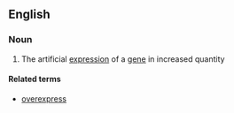 ==English==

===Noun===
{{en-noun|-}}

#{{genetics}} The artificial [[expression]] of a [[gene]] in increased quantity

====Related terms====
*[[overexpress]]